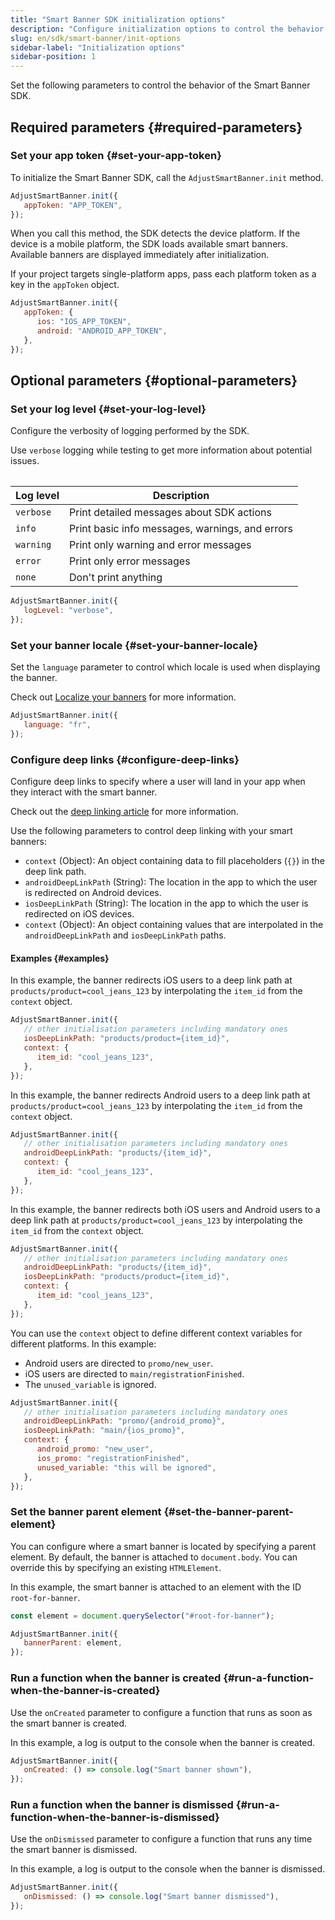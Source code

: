 ```yaml
---
title: "Smart Banner SDK initialization options"
description: "Configure initialization options to control the behavior of the Smart Banner SDK."
slug: en/sdk/smart-banner/init-options
sidebar-label: "Initialization options"
sidebar-position: 1
---
```


Set the following parameters to control the behavior of the Smart Banner SDK.

## Required parameters {#required-parameters}

### Set your app token {#set-your-app-token}

To initialize the Smart Banner SDK, call the `AdjustSmartBanner.init` method.

```js
AdjustSmartBanner.init({
   appToken: "APP_TOKEN",
});
```

When you call this method, the SDK detects the device platform. If the device is a mobile platform, the SDK loads available smart banners. Available banners are displayed immediately after initialization.

If your project targets single-platform apps, pass each platform token as a key in the `appToken` object.

```js
AdjustSmartBanner.init({
   appToken: {
      ios: "IOS_APP_TOKEN",
      android: "ANDROID_APP_TOKEN",
   },
});
```

## Optional parameters {#optional-parameters}

### Set your log level {#set-your-log-level}

Configure the verbosity of logging performed by the SDK.

<Callout type="tip">

Use `verbose` logging while testing to get more information about potential issues.

</Callout>

<Table>

| Log level | Description                                     |
| --------- | ----------------------------------------------- |
| `verbose` | Print detailed messages about SDK actions       |
| `info`    | Print basic info messages, warnings, and errors |
| `warning` | Print only warning and error messages           |
| `error`   | Print only error messages                       |
| `none`    | Don't print anything                            |

</Table>

```js
AdjustSmartBanner.init({
   logLevel: "verbose",
});
```

### Set your banner locale {#set-your-banner-locale}

Set the `language` parameter to control which locale is used when displaying the banner.

<Callout type="tip">

Check out [Localize your banners](/en/sdk/smart-banner#3-localize-your-banners) for more information.

</Callout>

```js
AdjustSmartBanner.init({
   language: "fr",
});
```

### Configure deep links {#configure-deep-links}

Configure deep links to specify where a user will land in your app when they interact with the smart banner.

<Callout type="tip">

Check out the [deep linking article](/en/sdk/smart-banner/deep-linking) for more information.

</Callout>

Use the following parameters to control deep linking with your smart banners:

-  `context` (Object): An object containing data to fill placeholders (`{}`) in the deep link path.
-  `androidDeepLinkPath` (String): The location in the app to which the user is redirected on Android devices.
-  `iosDeepLinkPath` (String): The location in the app to which the user is redirected on iOS devices.
-  `context` (Object): An object containing values that are interpolated in the `androidDeepLinkPath` and `iosDeepLinkPath` paths.

#### Examples {#examples}

In this example, the banner redirects iOS users to a deep link path at `products/product=cool_jeans_123` by interpolating the `item_id` from the `context` object.

```js
AdjustSmartBanner.init({
   // other initialisation parameters including mandatory ones
   iosDeepLinkPath: "products/product={item_id}",
   context: {
      item_id: "cool_jeans_123",
   },
});
```

In this example, the banner redirects Android users to a deep link path at `products/product=cool_jeans_123` by interpolating the `item_id` from the `context` object.

```js
AdjustSmartBanner.init({
   // other initialisation parameters including mandatory ones
   androidDeepLinkPath: "products/{item_id}",
   context: {
      item_id: "cool_jeans_123",
   },
});
```

In this example, the banner redirects both iOS users and Android users to a deep link path at `products/product=cool_jeans_123` by interpolating the `item_id` from the `context` object.

```js
AdjustSmartBanner.init({
   // other initialisation parameters including mandatory ones
   androidDeepLinkPath: "products/{item_id}",
   iosDeepLinkPath: "products/product={item_id}",
   context: {
      item_id: "cool_jeans_123",
   },
});
```

You can use the `context` object to define different context variables for different platforms. In this example:

-  Android users are directed to `promo/new_user`.
-  iOS users are directed to `main/registrationFinished`.
-  The `unused_variable` is ignored.

```js
AdjustSmartBanner.init({
   // other initialisation parameters including mandatory ones
   androidDeepLinkPath: "promo/{android_promo}",
   iosDeepLinkPath: "main/{ios_promo}",
   context: {
      android_promo: "new_user",
      ios_promo: "registrationFinished",
      unused_variable: "this will be ignored",
   },
});
```

### Set the banner parent element {#set-the-banner-parent-element}

You can configure where a smart banner is located by specifying a parent element. By default, the banner is attached to `document.body`. You can override this by specifying an existing `HTMLElement`.

In this example, the smart banner is attached to an element with the ID `root-for-banner`.

```js
const element = document.querySelector("#root-for-banner");

AdjustSmartBanner.init({
   bannerParent: element,
});
```

### Run a function when the banner is created {#run-a-function-when-the-banner-is-created}

Use the `onCreated` parameter to configure a function that runs as soon as the smart banner is created.

In this example, a log is output to the console when the banner is created.

```js
AdjustSmartBanner.init({
   onCreated: () => console.log("Smart banner shown"),
});
```

### Run a function when the banner is dismissed {#run-a-function-when-the-banner-is-dismissed}

Use the `onDismissed` parameter to configure a function that runs any time the smart banner is dismissed.

In this example, a log is output to the console when the banner is dismissed.

```js
AdjustSmartBanner.init({
   onDismissed: () => console.log("Smart banner dismissed"),
});
```
